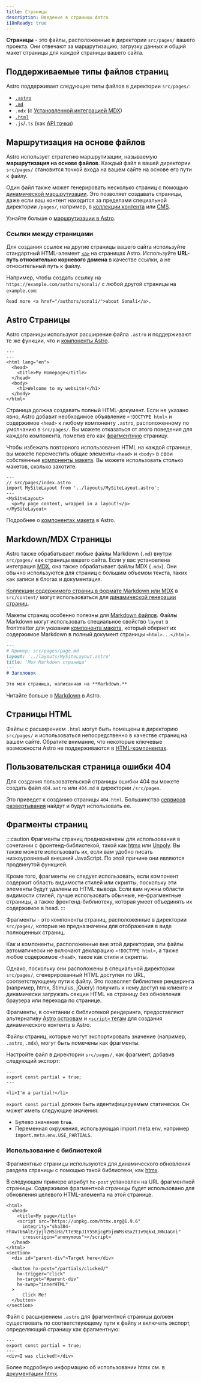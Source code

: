 ```yaml
---
title: Страницы
description: Введение в страницы Astro
i18nReady: true
---
```



**Страницы** - это файлы, расположенные в директории `src/pages/` вашего проекта. Они отвечают за маршрутизацию, загрузку данных и общий макет страницы для каждой страницы вашего сайта.

## Поддерживаемые типы файлов страниц 

Astro поддерживает следующие типы файлов в директории `src/pages/`:
- [`.astro`](#astro-страницы)
- [`.md`](#markdownmdx-страницы)
- `.mdx` (с [Установленной интеграцией MDX](/ru/guides/integrations-guide/mdx/#installation))
- [`.html`](#страницы-html)
- `.js`/`.ts` (как [API точки](/ru/guides/endpoints/)) 

## Маршрутизация на основе файлов

Astro использует стратегию маршрутизации, называемую **маршрутизация на основе файлов**. Каждый файл в вашей директории `src/pages/` становится точкой входа на вашем сайте на основе его пути к файлу.

Один файл также может генерировать несколько страниц с помощью [динамической маршрутизации](/ru/guides/routing/#динамические-маршруты). Это позволяет создавать страницы, даже если ваш контент находится за пределами специальной директории `/pages/`, например, в [коллекции контента](/ru/guides/content-collections/) или [CMS](/ru/guides/cms/).

<ReadMore>Узнайте больше о [маршрутизации в Astro](/ru/guides/routing/).</ReadMore>

### Ссылки между страницами
Для создания ссылок на другие страницы вашего сайта используйте стандартный HTML-элемент [`<a>`](https://developer.mozilla.org/en-US/docs/Web/HTML/Element/a) на страницах Astro. Используйте **URL-путь относительно корневого домена** в качестве ссылки, а не относительный путь к файлу.

Например, чтобы создать ссылку на `https://example.com/authors/sonali/` с любой другой страницы на `example.com`:

```astro title="src/pages/index.astro"
Read more <a href="/authors/sonali/">about Sonali</a>.
```

## Astro Страницы

Astro страницы используют расширение файла `.astro` и поддерживают те же функции, что и [компоненты Astro](/ru/basics/astro-components/).

```astro title="src/pages/index.astro"
---
---
<html lang="en">
  <head>
    <title>My Homepage</title>
  </head>
  <body>
    <h1>Welcome to my website!</h1>
  </body>
</html>
```

Страница должна создавать полный HTML-документ. Если не указано явно, Astro добавит необходимое объявление `<!DOCTYPE html>` и содержимое `<head>` к любому компоненту `.astro`, расположенному по умолчанию в `src/pages/`. Вы можете отказаться от этого поведения для каждого компонента, пометив его как [фрагментную](#фрагменты-страниц) страницу.

Чтобы избежать повторного использования HTML на каждой странице, вы можете переместить общие элементы `<head>` и `<body>` в свои собственные [компоненты макета](/ru/basics/layouts/). Вы можете использовать столько макетов, сколько захотите.


```astro {3} /</?MySiteLayout>/
---
// src/pages/index.astro
import MySiteLayout from '../layouts/MySiteLayout.astro';
---
<MySiteLayout>
  <p>My page content, wrapped in a layout!</p>
</MySiteLayout>
```

<ReadMore>Подробнее о [компонентах макета](/ru/basics/layouts/) в Astro.</ReadMore>

## Markdown/MDX Страницы

Astro также обрабатывает любые файлы Markdown (`.md`) внутри `src/pages/` как страницы вашего сайта. Если у вас установлена интеграция [MDX](/ru/guides/integrations-guide/mdx/#installation), она также обрабатывает файлы MDX (`.mdx`). Они обычно используются для страниц с большим объемом текста, таких как записи в блогах и документация.

[Коллекции содержимого страниц в формате Markdown или MDX](/ru/guides/content-collections/) в `src/content/` могут использоваться для [динамической генерации страниц](/ru/guides/routing/#динамические-маршруты).

Макеты страниц особенно полезны для [Markdown файлов](#markdownmdx-страницы). Файлы Markdown могут использовать специальное свойство `layout` в frontmatter для указания [компонента макета](/ru/basics/layouts/), который обернет их содержимое Markdown в полный документ страницы `<html>...</html>`.

```md {3}
---
# Пример: src/pages/page.md
layout: '../layouts/MySiteLayout.astro'
title: 'Моя Markdown страница'
---
# Заголовок

Это моя страница, написанная на **Markdown.**
```

<ReadMore>Читайте больше о [Markdown](/ru/guides/markdown-content/) в Astro.</ReadMore>

## Страницы HTML

Файлы с расширением `.html` могут быть помещены в директорию `src/pages/` и использоваться непосредственно в качестве страниц на вашем сайте.
Обратите внимание, что некоторые ключевые возможности Astro не поддерживаются в [HTML-компонентах](/ru/basics/astro-components/#html-компоненты).

## Пользовательская страница ошибки 404

Для создания пользовательской страницы ошибки 404 вы можете создать файл `404.astro` или `404.md` в директории `/src/pages`.

Это приведет к созданию страницы `404.html`. Большинство [сервисов развертывания](/ru/guides/deploy/) найдут и будут использовать ее.

## Фрагменты страниц

<p><Since v="3.4.0" /></p>

:::caution
Фрагменты страниц предназначены для использования в сочетании с фронтенд-библиотекой, такой как  [htmx](https://htmx.org/) или [Unpoly](https://unpoly.com/). Вы также можете использовать их, если вам удобно писать низкоуровневый внешний JavaScript. По этой причине они являются продвинутой функцией.

Кроме того, фрагменты не следует использовать, если компонент содержит область видимости стилей или скрипты, поскольку эти элементы будут удалены из HTML-вывода. Если вам нужны области видимости стилей, лучше использовать обычные, не-фрагментные страницы, а также фронтенд-библиотеку, которая умеет объединять их содержимое в head.
:::

Фрагменты - это компоненты страниц, расположенные в директории `src/pages/`, которые не предназначены для отображения в виде полноценных страниц.

Как и компоненты, расположенные вне этой директории, эти файлы автоматически не включают декларацию `<!DOCTYPE html>`, а также любое содержимое `<head>`, такое как стили и скрипты.

Однако, поскольку они расположены в специальной директории `src/pages/`, сгенерированный HTML доступен по URL, соответствующему пути к файлу. Это позволяет библиотеке рендеринга (например, htmx, Stimulus, jQuery) получить к нему доступ на клиенте и динамически загружать секции HTML на страницу без обновления браузера или перехода по странице.

Фрагменты, в сочетании с библиотекой рендеринга, предоставляют альтернативу [Astro островам](/ru/concepts/islands/) и [`<script>` тегам](/ru/guides/client-side-scripts/) для создания динамического контента в Astro.

Файлы страниц, которые могут экспортировать значение (например, `.astro`, `.mdx`), могут быть помечены как фрагменты.

Настройте файл в директории `src/pages/`, как фрагмент, добавив следующий экспорт:

```astro title="src/pages/partial.astro" ins={2}
---
export const partial = true;
---

<li>I'm a partial!</li>
```

`export const partial` должен быть идентифицируемым статически. Он может иметь следующие значения:

- Булево значение __`true`__.
- Переменная окружения, использующая import.meta.env, например `import.meta.env.USE_PARTIALS`.

### Использование с библиотекой

Фрагментные страницы используются для динамического обновления раздела страницы с помощью такой библиотеки, как [htmx](https://htmx.org/).

В следующем примере атрибут `hx-post`  установлен на URL фрагментной страницы. Содержимое фрагментной страницы будет использовано для обновления целевого HTML-элемента на этой странице. 

```astro title="src/pages/index.astro" 'hx-post="/partials/clicked/"'
<html>
  <head>
    <title>My page</title>
    <script src="https://unpkg.com/htmx.org@1.9.6"
      integrity="sha384-FhXw7b6AlE/jyjlZH5iHa/tTe9EpJ1Y55RjcgPbjeWMskSxZt1v9qkxLJWNJaGni"
      crossorigin="anonymous"></script>
  </head>
</html>
<section>
  <div id="parent-div">Target here</div>

  <button hx-post="/partials/clicked/"
    hx-trigger="click"
    hx-target="#parent-div"
    hx-swap="innerHTML"
  >
      Click Me!
  </button>
</section>
```

Файл с расширением `.astro` для фрагментной страницы должен существовать по соответствующему пути к файлу и включать экспорт, определяющий страницу как фрагментную:

```astro title="src/pages/partials/clicked.astro" {2}
---
export const partial = true;
---
<div>I was clicked!</div>
```

Более подробную информацию об использовании htmx см. в [документации htmx](https://htmx.org/docs/).
